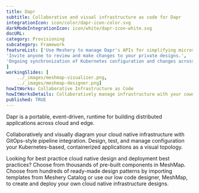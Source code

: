 ---title: Dapr  subtitle: Collaborative and visual infrastructure as code for DaprintegrationIcon: icon/color/dapr-icon-color.svgdarkModeIntegrationIcon: icon/white/dapr-icon-white.svgdocURL: category: Provisioningsubcategory: FrameworkfeatureList: ['Use Meshery to manage Dapr's APIs for simplifying microservice connectivity. ,'Invite anyone to review and make changes to your private designs.','Ongoing synchronization of Kubernetes configuration and changes across any number of clusters.']workingSlides: [    ../_images/meshmap-visualizer.png,    ../_images/meshmap-designer.png]howItWorks: Collaborative Infrastructure as CodehowItWorksDetails: Collaboratively manage infrastructure with your coworkers synchronously sharing the same designs.published: TRUE---<p>    Dapr is a portable, event-driven, runtime for building distributed applications across cloud and edge.</p><p>    Collaboratively and visually diagram your cloud native infrastructure with GitOps-style pipeline integration. Design, test, and manage configuration your Kubernetes-based, containerized applications as a visual topology.</p><p>    Looking for best practice cloud native design and deployment best practices? Choose from thousands of pre-built components in MeshMap. Choose from hundreds of ready-made design patterns by importing templates from Meshery Catalog or use our low code designer, MeshMap, to create and deploy your own cloud native infrastructure designs.</p>